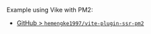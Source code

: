 Example using Vike with PM2:
 - [GitHub > `hemengke1997/vite-plugin-ssr-pm2`](https://github.com/hemengke1997/vite-plugin-ssr-pm2)
